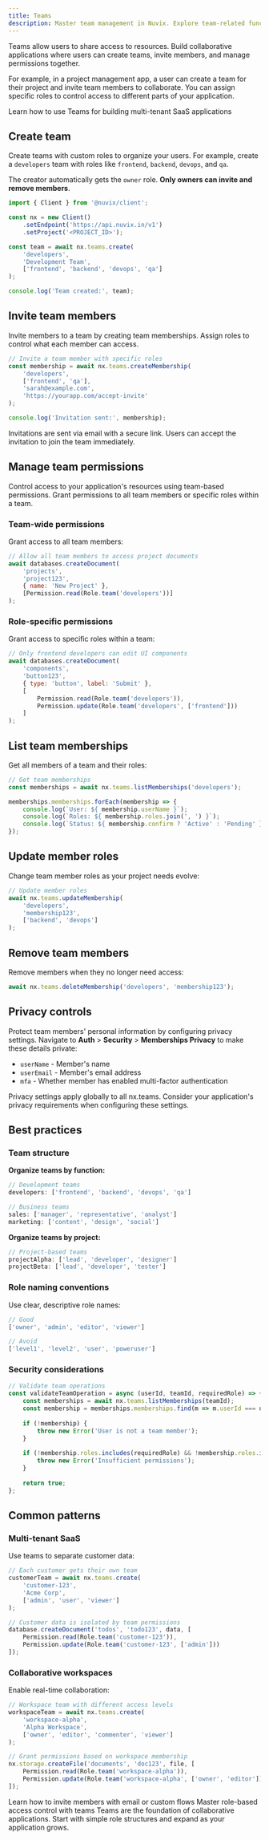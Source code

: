 ```yaml
---
title: Teams
description: Master team management in Nuvix. Explore team-related functions, permissions, and multi-tenant architectures.
---
```


Teams allow users to share access to resources. Build collaborative applications where users can create teams, invite members, and manage permissions together.

For example, in a project management app, a user can create a team for their project and invite team members to collaborate. You can assign specific roles to control access to different parts of your application.

<Card title="Multi-tenancy with Teams" href="/products/auth/multi-tenancy" icon="users">
Learn how to use Teams for building multi-tenant SaaS applications
</Card>

## Create team

Create teams with custom roles to organize your users. For example, create a `developers` team with roles like `frontend`, `backend`, `devops`, and `qa`.

The creator automatically gets the `owner` role. **Only owners can invite and remove members**.

```javascript
import { Client } from '@nuvix/client';

const nx = new Client()
    .setEndpoint('https://api.nuvix.in/v1')
    .setProject('<PROJECT_ID>');

const team = await nx.teams.create(
    'developers',
    'Development Team',
    ['frontend', 'backend', 'devops', 'qa']
);

console.log('Team created:', team);
```

## Invite team members

Invite members to a team by creating team memberships. Assign roles to control what each member can access.

```javascript
// Invite a team member with specific roles
const membership = await nx.teams.createMembership(
    'developers',
    ['frontend', 'qa'],
    'sarah@example.com',
    'https://yourapp.com/accept-invite'
);

console.log('Invitation sent:', membership);
```

<Info>
Invitations are sent via email with a secure link. Users can accept the invitation to join the team immediately.
</Info>

## Manage team permissions

Control access to your application's resources using team-based permissions. Grant permissions to all team members or specific roles within a team.

### Team-wide permissions

Grant access to all team members:

```javascript
// Allow all team members to access project documents
await databases.createDocument(
    'projects',
    'project123',
    { name: 'New Project' },
    [Permission.read(Role.team('developers'))]
);
```

### Role-specific permissions

Grant access to specific roles within a team:

```javascript
// Only frontend developers can edit UI components
await databases.createDocument(
    'components',
    'button123',
    { type: 'button', label: 'Submit' },
    [
        Permission.read(Role.team('developers')),
        Permission.update(Role.team('developers', ['frontend']))
    ]
);
```

## List team memberships

Get all members of a team and their roles:

```javascript
// Get team memberships
const memberships = await nx.teams.listMemberships('developers');

memberships.memberships.forEach(membership => {
    console.log(`User: ${ membership.userName }`);
    console.log(`Roles: ${ membership.roles.join(', ') }`);
    console.log(`Status: ${ membership.confirm ? 'Active' : 'Pending' }`);
});
```

## Update member roles

Change team member roles as your project needs evolve:

```javascript
// Update member roles
await nx.teams.updateMembership(
    'developers',
    'membership123',
    ['backend', 'devops']
);
```

## Remove team members

Remove members when they no longer need access:

```javascript
await nx.teams.deleteMembership('developers', 'membership123');
```

## Privacy controls

Protect team members' personal information by configuring privacy settings. Navigate to **Auth** > **Security** > **Memberships Privacy** to make these details private:

- `userName` - Member's name
- `userEmail` - Member's email address  
- `mfa` - Whether member has enabled multi-factor authentication

<Warning>
Privacy settings apply globally to all nx.teams. Consider your application's privacy requirements when configuring these settings.
</Warning>

## Best practices

### Team structure

**Organize teams by function:**
```javascript
// Development teams
developers: ['frontend', 'backend', 'devops', 'qa']

// Business teams  
sales: ['manager', 'representative', 'analyst']
marketing: ['content', 'design', 'social']
```

**Organize teams by project:**
```javascript
// Project-based teams
projectAlpha: ['lead', 'developer', 'designer']
projectBeta: ['lead', 'developer', 'tester']
```

### Role naming conventions

Use clear, descriptive role names:
```javascript
// Good
['owner', 'admin', 'editor', 'viewer']

// Avoid
['level1', 'level2', 'user', 'poweruser']
```

### Security considerations

```javascript
// Validate team operations
const validateTeamOperation = async (userId, teamId, requiredRole) => {
    const memberships = await nx.teams.listMemberships(teamId);
    const membership = memberships.memberships.find(m => m.userId === userId);
    
    if (!membership) {
        throw new Error('User is not a team member');
    }
    
    if (!membership.roles.includes(requiredRole) && !membership.roles.includes('owner')) {
        throw new Error('Insufficient permissions');
    }
    
    return true;
};
```

## Common patterns

### Multi-tenant SaaS

Use teams to separate customer data:
```javascript
// Each customer gets their own team
customerTeam = await nx.teams.create(
    'customer-123',
    'Acme Corp',
    ['admin', 'user', 'viewer']
);

// Customer data is isolated by team permissions
database.createDocument('todos', 'todo123', data, [
    Permission.read(Role.team('customer-123')),
    Permission.update(Role.team('customer-123', ['admin']))
]);
```

### Collaborative workspaces

Enable real-time collaboration:
```javascript
// Workspace team with different access levels
workspaceTeam = await nx.teams.create(
    'workspace-alpha',
    'Alpha Workspace', 
    ['owner', 'editor', 'commenter', 'viewer']
);

// Grant permissions based on workspace membership
nx.storage.createFile('documents', 'doc123', file, [
    Permission.read(Role.team('workspace-alpha')),
    Permission.update(Role.team('workspace-alpha', ['owner', 'editor']))
]);
```

<CardGroup cols={2}>
<Card title="Team Invitations" href="/products/auth/team-invites" icon="mail">
    Learn how to invite members with email or custom flows
</Card>
<Card title="Permissions Guide" href="/docs/advanced/permissions" icon="shield">
    Master role-based access control with teams
</Card>
</CardGroup>

<Check>
Teams are the foundation of collaborative applications. Start with simple role structures and expand as your application grows.
</Check>
